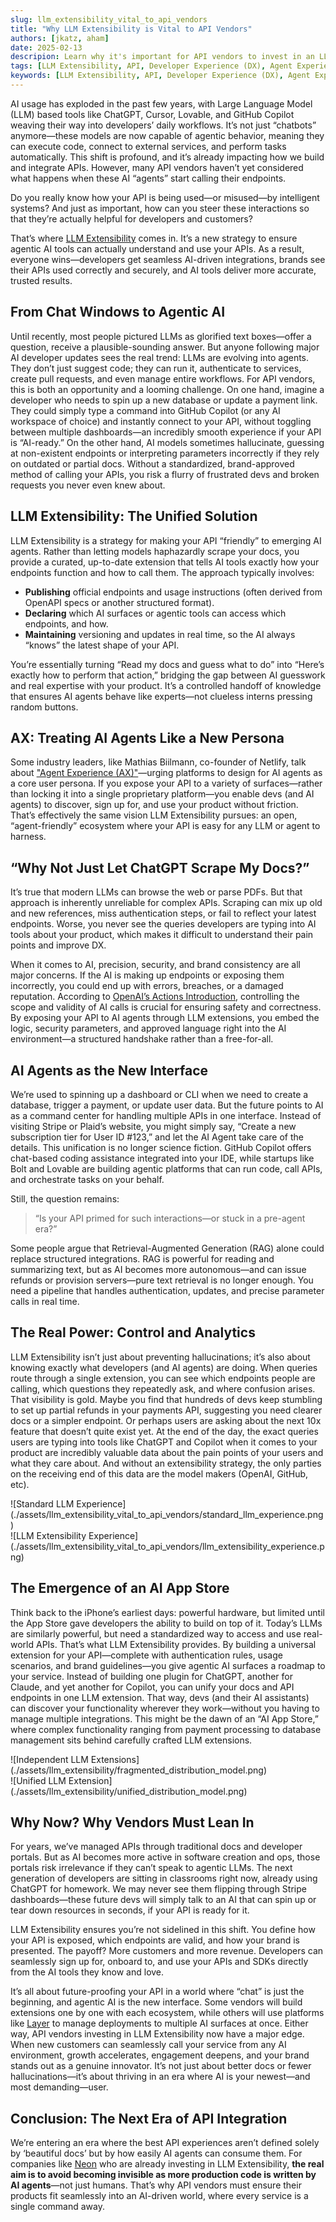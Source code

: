 ```yaml
---
slug: llm_extensibility_vital_to_api_vendors
title: "Why LLM Extensibility is Vital to API Vendors"
authors: [jkatz, aham]
date: 2025-02-13
descripion: Learn why it's important for API vendors to invest in an LLM Extensibility strategy to ensure their products stay relevant and accessible in a post-AI-Agent era.
tags: [LLM Extensibility, API, Developer Experience (DX), Agent Experience (AX)]
keywords: [LLM Extensibility, API, Developer Experience (DX), Agent Experience (AX)]
---
```


<head>
  <title>Layer AI Blog | Why LLM Extensibility is Vital to API Vendors</title>
  <meta name="title" property="og:title" content="Layer AI Blog | Why LLM Extensibility is Vital to API Vendors"></meta>
  <meta name="image" property="og:image" content="https://storage.googleapis.com/generic-assets/blog-static-assets/llm_extensibility_vital_og_image.png"></meta>
  <meta name="author" content="Jonah Katz, Andrew Hamilton"></meta>
</head>


AI usage has exploded in the past few years, with Large Language Model (LLM) based tools like ChatGPT, Cursor, Lovable, and GitHub Copilot weaving their way into developers’ daily workflows. It’s not just “chatbots” anymore—these models are now capable of agentic behavior, meaning they can execute code, connect to external services, and perform tasks automatically. This shift is profound, and it’s already impacting how we build and integrate APIs. However, many API vendors haven’t yet considered what happens when these AI “agents” start calling their endpoints.

Do you really know how your API is being used—or misused—by intelligent systems? And just as important, how can you steer these interactions so that they’re actually helpful for developers and customers?

That’s where [LLM Extensibility](https://docs.buildwithlayer.com/llm_extensibility) comes in. It’s a new strategy to ensure agentic AI tools can actually understand and use your APIs. As a result, everyone wins—developers get seamless AI-driven integrations, brands see their APIs used correctly and securely, and AI tools deliver more accurate, trusted results.

## From Chat Windows to Agentic AI

Until recently, most people pictured LLMs as glorified text boxes—offer a question, receive a plausible-sounding answer. But anyone following major AI developer updates sees the real trend: LLMs are evolving into agents. They don’t just suggest code; they can run it, authenticate to services, create pull requests, and even manage entire workflows. For API vendors, this is both an opportunity and a looming challenge. On one hand, imagine a developer who needs to spin up a new database or update a payment link. They could simply type a command into GitHub Copilot (or any AI workspace of choice) and instantly connect to your API, without toggling between multiple dashboards—an incredibly smooth experience if your API is “AI-ready.” On the other hand, AI models sometimes hallucinate, guessing at non-existent endpoints or interpreting parameters incorrectly if they rely on outdated or partial docs. Without a standardized, brand-approved method of calling your APIs, you risk a flurry of frustrated devs and broken requests you never even knew about.

## LLM Extensibility: The Unified Solution

LLM Extensibility is a strategy for making your API “friendly” to emerging AI agents. Rather than letting models haphazardly scrape your docs, you provide a curated, up-to-date extension that tells AI tools exactly how your endpoints function and how to call them. The approach typically involves:

- **Publishing** official endpoints and usage instructions (often derived from OpenAPI specs or another structured format).
- **Declaring** which AI surfaces or agentic tools can access which endpoints, and how.
- **Maintaining** versioning and updates in real time, so the AI always “knows” the latest shape of your API.

You’re essentially turning “Read my docs and guess what to do” into “Here’s exactly how to perform that action,” bridging the gap between AI guesswork and real expertise with your product. It’s a controlled handoff of knowledge that ensures AI agents behave like experts—not clueless interns pressing random buttons.

## AX: Treating AI Agents Like a New Persona

Some industry leaders, like Mathias Biilmann, co-founder of Netlify, talk about ["Agent Experience (AX)"](https://biilmann.blog/articles/introducing-ax/)—urging platforms to design for AI agents as a core user persona. If you expose your API to a variety of surfaces—rather than locking it into a single proprietary platform—you enable devs (and AI agents) to discover, sign up for, and use your product without friction. That’s effectively the same vision LLM Extensibility pursues: an open, “agent-friendly” ecosystem where your API is easy for any LLM or agent to harness.

<TwitterTweetEmbed tweetId="1884285755738177591" />

## “Why Not Just Let ChatGPT Scrape My Docs?”

It’s true that modern LLMs can browse the web or parse PDFs. But that approach is inherently unreliable for complex APIs. Scraping can mix up old and new references, miss authentication steps, or fail to reflect your latest endpoints. Worse, you never see the queries developers are typing into AI tools about your product, which makes it difficult to understand their pain points and improve DX.

When it comes to AI, precision, security, and brand consistency are all major concerns. If the AI is making up endpoints or exposing them incorrectly, you could end up with errors, breaches, or a damaged reputation. According to [OpenAI’s Actions Introduction](https://platform.openai.com/docs/actions/introduction), controlling the scope and validity of AI calls is crucial for ensuring safety and correctness. By exposing your API to AI agents  through LLM extensions, you embed the logic, security parameters, and approved language right into the AI environment—a structured handshake rather than a free-for-all.

## AI Agents as the New Interface

We’re used to spinning up a dashboard or CLI when we need to create a database, trigger a payment, or update user data. But the future points to AI as a command center for handling multiple APIs in one interface. Instead of visiting Stripe or Plaid’s website, you might simply say, “Create a new subscription tier for User ID #123,” and let the AI Agent take care of the details. This unification is no longer science fiction. GitHub Copilot offers chat-based coding assistance integrated into your IDE, while startups like Bolt and Lovable are building agentic platforms that can run code, call APIs, and orchestrate tasks on your behalf.

Still, the question remains:

> “Is your API primed for such interactions—or stuck in a pre-agent era?”

Some people argue that Retrieval-Augmented Generation (RAG) alone could replace structured integrations. RAG is powerful for reading and summarizing text, but as AI becomes more autonomous—and can issue refunds or provision servers—pure text retrieval is no longer enough. You need a pipeline that handles authentication, updates, and precise parameter calls in real time.

## The Real Power: Control and Analytics

LLM Extensibility isn’t just about preventing hallucinations; it’s also about knowing exactly what developers (and AI agents) are doing. When queries route through a single extension, you can see which endpoints people are calling, which questions they repeatedly ask, and where confusion arises. That visibility is gold. Maybe you find that hundreds of devs keep stumbling to set up partial refunds in your payments API, suggesting you need clearer docs or a simpler endpoint. Or perhaps users are asking about the next 10x feature that doesn’t quite exist yet. At the end of the day, the exact queries users are typing into tools like ChatGPT and Copilot when it comes to your product are incredibly valuable data about the pain points of your users and what they care about. And without an extensibility strategy, the only parties on the receiving end of this data are the model makers (OpenAI, GitHub, etc).

<Tabs>
  <TabItem value="standard" label="Standard LLM Experience" default>
   <div style={{"text-align": "center"}}>
        ![Standard LLM Experience](./assets/llm_extensibility_vital_to_api_vendors/standard_llm_experience.png)
    </div>
  </TabItem>
  <TabItem value="extensibility" label="LLM Extensibility Experience" >
    <div style={{"text-align": "center"}}>
        ![LLM Extensibility Experience](./assets/llm_extensibility_vital_to_api_vendors/llm_extensibility_experience.png)
    </div>
  </TabItem>
</Tabs>

## The Emergence of an AI App Store

Think back to the iPhone’s earliest days: powerful hardware, but limited until the App Store gave developers the ability to build on top of it. Today’s LLMs are similarly powerful, but need a standardized way to access and use real-world APIs. That’s what LLM Extensibility provides. By building a universal extension for your API—complete with authentication rules, usage scenarios, and brand guidelines—you give agentic AI surfaces a roadmap to your service. Instead of building one plugin for ChatGPT, another for Claude, and yet another for Copilot, you can unify your docs and API endpoints in one LLM extension. That way, devs (and their AI assistants) can discover your functionality wherever they work—without you having to manage multiple integrations. This might be the dawn of an “AI App Store,” where complex functionality ranging from payment processing to database management sits behind carefully crafted LLM extensions.

<Tabs>
  <TabItem value="independent" label="Independent LLM Extensions" default>
   <div style={{"text-align": "center"}}>
        ![Independent LLM Extensions](./assets/llm_extensibility/fragmented_distribution_model.png)
    </div>
  </TabItem>
  <TabItem value="unified" label="Unified LLM Extension" >
    <div style={{"text-align": "center"}}>
        ![Unified LLM Extension](./assets/llm_extensibility/unified_distribution_model.png)
    </div>
  </TabItem>
</Tabs>

## Why Now? Why Vendors Must Lean In

For years, we’ve managed APIs through traditional docs and developer portals. But as AI becomes more active in software creation and ops, those portals risk irrelevance if they can’t speak to agentic LLMs. The next generation of developers are sitting in classrooms right now, already using ChatGPT for homework. We may never see them flipping through Stripe dashboards—these future devs will simply talk to an AI that can spin up or tear down resources in seconds, if your API is ready for it.

LLM Extensibility ensures you’re not sidelined in this shift. You define how your API is exposed, which endpoints are valid, and how your brand is presented. The payoff? More customers and more revenue. Developers can seamlessly sign up for, onboard to, and use your APIs and SDKs directly from the AI tools they know and love.

It’s all about future-proofing your API in a world where “chat” is just the beginning, and agentic AI is the new interface. Some vendors will build extensions one by one with each ecosystem, while others will use platforms like [Layer](https://buildwithlayer.com) to manage deployments to multiple AI surfaces at once. Either way, API vendors investing in LLM Extensibility now have a major edge. When new customers can seamlessly call your service from any AI environment, growth accelerates, engagement deepens, and your brand stands out as a genuine innovator. It’s not just about better docs or fewer hallucinations—it’s about thriving in an era where AI is your newest—and most demanding—user.

## Conclusion: The Next Era of API Integration

We’re entering an era where the best API experiences aren’t defined solely by ‘beautiful docs’ but by how easily AI agents can consume them. For companies like [Neon](https://neon.tech/blog/how-to-build-github-copilot-extensions) who are already investing in LLM Extensibility, **the real aim is to avoid becoming invisible as more production code is written by AI agents**—not just humans. That’s why API vendors must ensure their products fit seamlessly into an AI-driven world, where every service is a single command away.